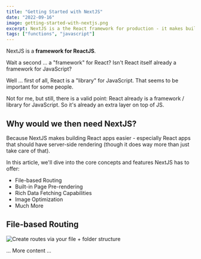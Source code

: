 ```yaml
---
title: "Getting Started with NextJS"
date: "2022-09-16"
image: getting-started-with-nextjs.png
excerpt: NextJS is a the React framework for production - it makes building fullstack React apps and sites a breeze and ships with built-in SSR.
tags: ["functions", "javascript"]
---
```


NextJS is a **framework for ReactJS**.

Wait a second ... a "framework" for React? Isn't React itself already a framework for JavaScript?

Well ... first of all, React is a "library" for JavaScript. That seems to be important for some people.

Not for me, but still, there is a valid point: React already is a framework / library for JavaScript. So it's already an extra layer on top of JS.

## Why would we then need NextJS?

Because NextJS makes building React apps easier - especially React apps that should have server-side rendering (though it does way more than just take care of that).

In this article, we'll dive into the core concepts and features NextJS has to offer:

- File-based Routing
- Built-in Page Pre-rendering
- Rich Data Fetching Capabilities
- Image Optimization
- Much More

## File-based Routing

![Create routes via your file + folder structure](nextjs-file-based-routing.png)

... More content ...
